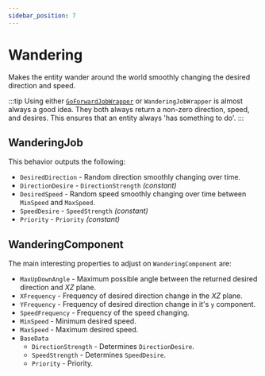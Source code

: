 ```yaml
---
sidebar_position: 7
---
```



# Wandering

Makes the entity wander around the world smoothly changing the desired direction and speed. 

:::tip
Using either [`GoForwardJobWrapper`](/docs/documentation-defaults/behaviors/simple-behaviors/go-foward) or `WanderingJobWrapper` is almost always a good idea. They both always return a non-zero direction, speed, and desires. This ensures that an entity always 'has something to do'. 
:::

## WanderingJob

This behavior outputs the following: 
- `DesiredDirection` - Random direction smoothly changing over time.
- `DirectionDesire` - `DirectionStrength` *(constant)*
- `DesiredSpeed` - Random speed smoothly changing over time between `MinSpeed` and `MaxSpeed`.
- `SpeedDesire` - `SpeedStrength` *(constant)*
- `Priority` -  `Priority` *(constant)*

## WanderingComponent

The main interesting properties to adjust on `WanderingComponent` are:
- `MaxUpDownAngle` - Maximum possible angle between the returned desired direction and *XZ* plane.
- `XFrequency` - Frequency of desired direction change in the *XZ* plane.
- `YFrequency` - Frequency of desired direction change in it's `y` component.
- `SpeedFrequency` - Frequency of the speed changing.
- `MinSpeed` - Minimum desired speed.
- `MaxSpeed` - Maximum desired speed.
- `BaseData`
    - `DirectionStrength` - Determines `DirectionDesire`.
    - `SpeedStrength` - Determines `SpeedDesire`.
    - `Priority` - Priority.